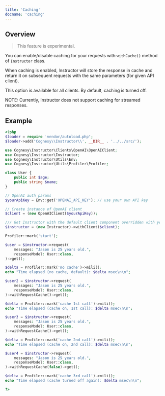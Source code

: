 ---
title: 'Caching'
docname: 'caching'
---

## Overview

> This feature is experimental.

You can enable/disable caching for your requests with `withCache()` method of
`Instructor` class.

When caching is enabled, Instructor will store the response in cache and return
it on subsequent requests with the same parameters (for given API client).

This option is available for all clients. By default, caching is turned off.

NOTE: Currently, Instructor does not support caching for streamed responses.


## Example

```php
<?php
$loader = require 'vendor/autoload.php';
$loader->add('Cognesy\\Instructor\\', __DIR__ . '../../src/');

use Cognesy\Instructor\Clients\OpenAI\OpenAIClient;
use Cognesy\Instructor\Instructor;
use Cognesy\Instructor\Utils\Env;
use Cognesy\Instructor\Utils\Profiler\Profiler;

class User {
    public int $age;
    public string $name;
}

// OpenAI auth params
$yourApiKey = Env::get('OPENAI_API_KEY'); // use your own API key

// Create instance of OpenAI client
$client = (new OpenAIClient($yourApiKey));

/// Get Instructor with the default client component overridden with your own
$instructor = (new Instructor)->withClient($client);

Profiler::mark('start');

$user = $instructor->request(
    messages: "Jason is 25 years old.",
    responseModel: User::class,
)->get();

$delta = Profiler::mark('no cache')->mili();
echo "Time elapsed (no cache, default): $delta msec\n\n";

$user2 = $instructor->request(
    messages: "Jason is 25 years old.",
    responseModel: User::class,
)->withRequestCache()->get();

$delta = Profiler::mark('cache 1st call')->mili();
echo "Time elapsed (cache on, 1st call): $delta msec\n\n";

$user3 = $instructor->request(
    messages: "Jason is 25 years old.",
    responseModel: User::class,
)->withRequestCache()->get();

$delta = Profiler::mark('cache 2nd call')->mili();
echo "Time elapsed (cache on, 2nd call): $delta msec\n\n";

$user4 = $instructor->request(
    messages: "Jason is 25 years old.",
    responseModel: User::class,
)->withRequestCache(false)->get();

$delta = Profiler::mark('cache 3rd call')->mili();
echo "Time elapsed (cache turned off again): $delta msec\n\n";

?>
```
